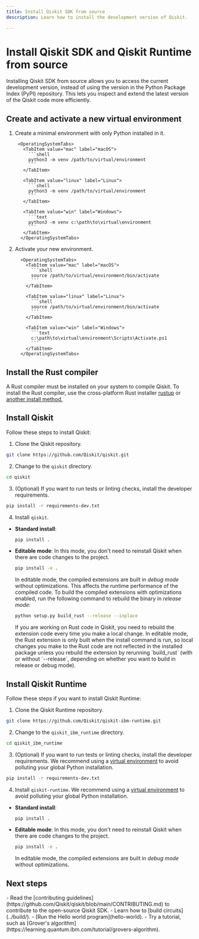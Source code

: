 ```yaml
---
title: Install Qiskit SDK from source
description: Learn how to install the development version of Qiskit.

---
```

# Install Qiskit SDK and Qiskit Runtime from source

Installing Qiskit SDK from source allows you to access the current development version, instead of using the version in the Python Package Index (PyPI) repository. This lets you inspect and extend the latest version of the Qiskit code more efficiently. 

## Create and activate a new virtual environment

1. Create a minimal environment with only Python installed in it.

        <OperatingSystemTabs>
          <TabItem value="mac" label="macOS">
            ```shell
            python3 -m venv /path/to/virtual/environment
            ```
          </TabItem>

          <TabItem value="linux" label="Linux">
            ```shell
            python3 -m venv /path/to/virtual/environment
            ```
          </TabItem>

          <TabItem value="win" label="Windows">
            ```text
            python3 -m venv c:\path\to\virtual\environment
            ```
          </TabItem>
         </OperatingSystemTabs>

1. Activate your new environment.

         <OperatingSystemTabs>
           <TabItem value="mac" label="macOS">
             ```shell
             source /path/to/virtual/environment/bin/activate
             ```
           </TabItem>

           <TabItem value="linux" label="Linux">
             ```shell
             source /path/to/virtual/environment/bin/activate
             ```
           </TabItem>

           <TabItem value="win" label="Windows">
             ```text
             c:\path\to\virtual\environment\Scripts\Activate.ps1
             ```
           </TabItem>
         </OperatingSystemTabs>

## Install the Rust compiler

A Rust compiler must be installed on your system to compile Qiskit. To install the Rust compiler, use the cross-platform Rust installer [rustup](https://rustup.rs/) or [another install method.](https://forge.rust-lang.org/infra/other-installation-methods.html) 

## Install Qiskit

Follow these steps to install Qiskit:

1. Clone the Qiskit repository.

```bash
git clone https://github.com/Qiskit/qiskit.git
```

2. Change to the `qiskit` directory. 

```bash
cd qiskit
```

3. (Optional) If you want to run tests or linting checks, install the developer requirements.

```bash
pip install -r requirements-dev.txt
```

4. Install `qiskit`. 

  * **Standard install**: 

    ```bash
    pip install .
    ```

  * **Editable mode**: In this mode, you don't need to reinstall Qiskit when there are code changes to the project.

    ```bash
    pip install -e .
    ```

    In editable mode, the compiled extensions are built in _debug mode_ without optimizations. This affects the runtime performance of the compiled code. To build the compiled extensions with optimizations enabled, run the following command to rebuild the binary in _release mode_:

    ```bash
    python setup.py build_rust --release --inplace
    ```

    <Admonition type="note">
    If you are working on Rust code in Qiskit, you need to rebuild the extension code every time you make a local change. In editable mode, the Rust extension is only built when the install command is run, so local changes you make to the Rust code are not reflected in the installed package unless you rebuild the extension by rerunning `build_rust` (with or without `--release`, depending on whether you want to build in release or debug mode).
    </Admonition>

## Install Qiskit Runtime

Follow these steps if you want to install Qiskit Runtime:

1. Clone the Qiskit Runtime repository.

```bash
git clone https://github.com/Qiskit/qiskit-ibm-runtime.git
```

2. Change to the `qiskit_ibm_runtime` directory. 

```bash
cd qiskit_ibm_runtime
```

3. (Optional) If you want to run tests or linting checks, install the developer requirements. We recommend using a [virtual environment](https://docs.python.org/3/library/venv.html) to avoid polluting your global Python installation.

```bash
pip install -r requirements-dev.txt
```

4. Install `qiskit-runtime`. We recommend using a [virtual environment](https://docs.python.org/3/library/venv.html) to avoid polluting your global Python installation.

  * **Standard install**: 

    ```bash
    pip install .
    ```

  * **Editable mode**: In this mode, you don't need to reinstall Qiskit when there are code changes to the project.

    ```bash
    pip install -e .
    ```

    In editable mode, the compiled extensions are built in _debug mode_ without optimizations. 


## Next steps

<Admonition type="tip" title="Recommendations">
  - Read the [contributing guidelines](https://github.com/Qiskit/qiskit/blob/main/CONTRIBUTING.md) to contribute to the open-source Qiskit SDK.
  - Learn how to [build circuits](../build/).
  - [Run the Hello world program](hello-world).
  - Try a tutorial, such as [Grover's algorithm](https://learning.quantum.ibm.com/tutorial/grovers-algorithm).
</Admonition>